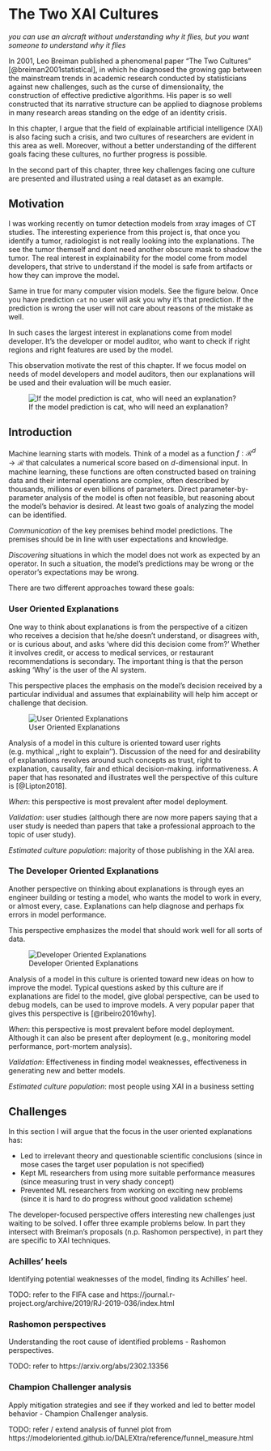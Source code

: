 # The Two XAI Cultures


*you can use an aircraft without understanding why it flies, but you want someone to understand why it flies*


In 2001, Leo Breiman published a phenomenal paper "The Two Cultures" [@breiman2001statistical], in which he diagnosed the growing gap between the mainstream trends in academic research conducted by statisticians against new challenges, such as the curse of dimensionality, the construction of effective predictive algorithms.
 His paper is so well constructed that its narrative structure can be applied to diagnose problems in many research areas standing on the edge of an identity crisis.

In this chapter, I argue that the field of explainable artificial intelligence (XAI) is also facing such a crisis, and two cultures of researchers are evident in this area as well. Moreover, without a better understanding of the different goals facing these cultures, no further progress is possible. 

In the second part of this chapter, three key challenges facing one culture are presented and illustrated using a real dataset as an example.

## Motivation

I was working recently on tumor detection models from xray images of CT studies. The interesting experience from this project is, that once you identify a tumor, radiologist is not really looking into the explanations. The see the tumor themself and dont need another obscure mask to shadow the tumor. The real interest in explainability for the model come from model developers, that strive to understand if the model is safe from artifacts or how they can improve the model.

Same in true for many computer vision models. See the figure below. Once you have prediction `cat` no user will ask you why it's that prediction. If the prediction is wrong the user will not care about reasons of the mistake as well. 

In such cases the largest interest in explanations come from model developer. It's the developer or model auditor, who want to check if right regions and right features are used by the model.

This observation motivate the rest of this chapter. If we focus model on needs of model developers and model auditors, then our explanations will be used and their evaluation will be much easier.

![If the model prediction is cat, who will need an explanation?](images/drops.jpg)

## Introduction

Machine learning starts with models.
Think of a model as a function $f:\mathcal R^d \rightarrow \mathcal R$ that calculates a numerical score based on $d$-dimensional input.
In machine learning, these functions are often constructed based on training data and their internal operations are complex, often described by thousands, millions or even billions of parameters. Direct parameter-by-parameter analysis of the model is often not feasible, but reasoning about the model's behavior is desired. At least two goals of analyzing the model can be identified.

*Communication* of the key premises behind model predictions. The premises should be in line with user expectations and knowledge.

*Discovering* situations in which the model does not work as expected by an operator. In such a situation, the model's predictions may be wrong or the operator's expectations may be wrong. 

There are two different approaches toward these goals:

### User Oriented Explanations 

One way to think about explanations is from the perspective of a citizen who receives a decision that he/she doesn't understand, or disagrees with, or is curious about, and asks 'where did this decision come from?' Whether it involves credit, or access to medical services, or restaurant recommendations is secondary. The important thing is that the person asking 'Why' is the user of the AI system. 

This perspective places the emphasis on the model's decision received by a particular individual and assumes that explainability will help him accept or challenge that decision.

![User Oriented Explanations](images/two-culture-users.png)

Analysis of a model in this culture is oriented toward user rights (e.g. mythical ,,right to explain''). Discussion of the need for and desirability of explanations revolves around such concepts as  trust, right to explanation, causality,  fair and ethical decision-making.  informativeness. A paper that has resonated and illustrates well the perspective of this culture is [@Lipton2018].

*When*: this perspective is most prevalent after model deployment.

*Validation*: user studies (although there are now more papers saying that a user study is needed than papers that take a professional approach to the topic of user study).

*Estimated culture population*: majority of those publishing in the XAI area.

### The Developer Oriented Explanations 

Another perspective on thinking about explanations is through eyes an engineer building or testing a model, who wants the model to work in every, or almost every, case. Explanations can help diagnose and perhaps fix errors in model performance.

This perspective emphasizes the model that should work well for all sorts of data. 

![Developer Oriented Explanations](images/two-culture-developers.png)

Analysis of a model in this culture is oriented toward new ideas on how to improve the model. 
Typical questions asked by this culture are if explanations are  fidel to the model, give global perspective, can be used to debug models, can be used to improve models. A very popular paper that gives this perspective is [@ribeiro2016why].

*When*: this perspective is most prevalent before model deployment.  Although it can also be present after deployment (e.g., monitoring model performance, port-mortem analysis).

*Validation*: Effectiveness in finding model weaknesses, effectiveness in generating new and better models.

*Estimated culture population*: most people using XAI in a business setting


## Challenges

In this section I will argue that the focus in the user oriented explanations has:

- Led to irrelevant theory and questionable scientific conclusions (since in mose cases the target user population is not specified)
- Kept ML researchers from using more suitable performance measures (since measuring trust in very shady concept)
- Prevented ML researchers from working on exciting new problems (since it is hard to do progress without good validation scheme)

The developer-focused perspective offers interesting new challenges just waiting to be solved. I offer three example problems below. In part they intersect with Breiman's proposals (n.p. Rashomon perspective), in part they are specific to XAI techniques.


### Achilles' heels

Identifying potential weaknesses of the model, finding its Achilles' heel.

TODO: refer to the FIFA case and 
https://journal.r-project.org/archive/2019/RJ-2019-036/index.html

### Rashomon perspectives

Understanding the root cause of identified problems - Rashomon perspectives.

TODO: refer to https://arxiv.org/abs/2302.13356

### Champion Challenger analysis

Apply mitigation strategies and see if they worked and led to better model behavior - Champion Challenger analysis.

TODO: 
refer / extend analysis of funnel plot from https://modeloriented.github.io/DALEXtra/reference/funnel_measure.html

